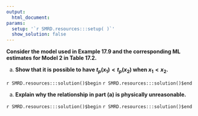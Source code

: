 ```yaml
---
output:
  html_document:
params:
  setup: '`r SMRD.resources:::setup( )`'
  show_solution: false
---
```


__Consider the model used in Example 17.9 and the corresponding ML estimates for Model 2 in Table 17.2.__

a. __Show that it is possible to have $t_{p}(x_{1}) < t_{p}(x_{2})$ when $x_{1} < x_{2}$.__

`r SMRD.resources:::solution()$begin`
`r SMRD.resources:::solution()$end`

a. __Explain why the relationship in part (a) is physically unreasonable.__

`r SMRD.resources:::solution()$begin`
`r SMRD.resources:::solution()$end`
